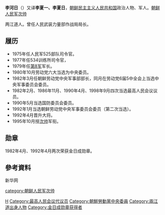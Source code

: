 '''李河日'''（{{bd|1935年|}}）又译'''李夏一、李夏日'''，[[朝鲜民主主义人民共和国|朝鲜民主主义人民共和国]]政治人物、军人。[[朝鲜人民军|朝鲜人民军]][[朝鲜次帅列表|次帅]]

两江道人。曾任人民武装力量部作战局局长。

== 履历 ==
* 1975年任人民军525部队司令官。
* 1977年任534训练所司令官，
* 1979年任[[朝鲜人民军第8军|第8军]]军长。
* 1980年10月劳动党六大当选为中央委员。
* 1982年3月任朝鲜劳动党中央军事部部长，同月在劳动党6届5中全会上当选中央军事委员会委员。
* 1982年2月、1986年11月、1990年4月、1998年9月四次当选最高人民会议议员。
* 1990年5月当选国防委员会委员。
* 1992年1月当选朝鲜劳动党中央军事委员会委员（第二次当选）。
* 1992年4月晋升大将。
* 1995年10月授[[朝鲜次帅列表|次帅]]军衔。 
 
== 勋章 ==
1982年4月、1992年4月两次荣获金日成勋章。

== 參考資料 ==
新华网
{{Korea-bio-stub}}

{{DEFAULTSORT:Li}}
{{朝鮮元帥}}
[[category:朝鲜人民军次帅|category:朝鲜人民军次帅]]
[[Category:李姓|H]]
[[Category:最高人民会议代议员|Category:最高人民会议代议员]]
[[Category:朝鮮勞動黨中央委員|Category:朝鮮勞動黨中央委員]]
[[Category:兩江道出身人物|Category:兩江道出身人物]]
[[Category:金日成勋章获得者|Category:金日成勋章获得者]]